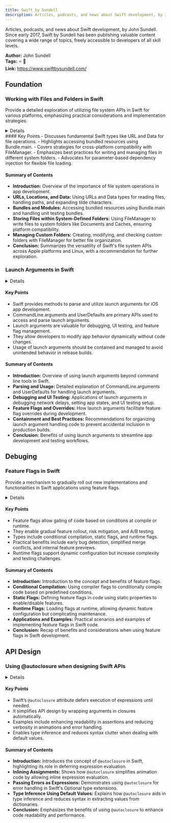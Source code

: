 ```yaml
---
title: Swift by Sundell
description: Articles, podcasts, and news about Swift development, by John Sundell. Since early 2017, Swift by Sundell has been publishing valuable content covering a wide range of topics, freely accessible to developers of all skill levels.
---
```


Articles, podcasts, and news about Swift development, by John Sundell. Since early 2017, Swift by Sundell has been publishing valuable content covering a wide range of topics, freely accessible to developers of all skill levels.

**Author:** John Sundell  
**Tags:** ⭐ 🚀  
**Link:** https://www.swiftbysundell.com/

<LinkCard title="Visit Swift by Sundell" href="https://www.swiftbysundell.com/" />

## Foundation
### Working with Files and Folders in Swift

Provide a detailed exploration of utilizing file system APIs in Swift for various platforms, emphasizing practical considerations and implementation strategies.

<details>
**URL:** [Working with files and folders in Swift](https://www.swiftbysundell.com/articles/working-with-files-and-folders-in-swift/)

**Published:** 30 Aug 2020  
**Last Updated:** N/A

**Authors:** John Sundell

**Tags:**  
`file system`, `data`, `state management`
</details>
#### Key Points
- Discusses fundamental Swift types like URL and Data for file operations.
- Highlights accessing bundled resources using Bundle.main.
- Covers strategies for cross-platform compatibility with FileManager.
- Emphasizes best practices for writing and managing files in different system folders.
- Advocates for parameter-based dependency injection for flexible file loading.

#### Summary of Contents
- **Introduction:** Overview of the importance of file system operations in app development.
- **URLs, Locations, and Data:** Using URLs and Data types for reading files, handling paths, and expanding tilde characters.
- **Bundles and Modules:** Accessing bundled resources using Bundle.main and handling unit testing bundles.
- **Storing Files within System-Defined Folders:** Using FileManager to write files to system folders like Documents and Caches, ensuring platform compatibility.
- **Managing Custom Folders:** Creating, modifying, and checking custom folders with FileManager for better file organization.
- **Conclusion:** Summarizes the versatility of Swift's file system APIs across Apple platforms and Linux, with a recommendation for further exploration.

<LinkCard title="Read Full Article" href="https://www.swiftbysundell.com/articles/working-with-files-and-folders-in-swift/" />

### Launch Arguments in Swift

<details>
**URL:** [Launch arguments in Swift](https://www.swiftbysundell.com/articles/launch-arguments-in-swift/)

**Published:** 20 May 2018

**Authors:** John Sundell

**Tags:**  
`scripting`, `debugging`, `ui testing`
</details>

#### Key Points
- Swift provides methods to parse and utilize launch arguments for iOS app development.
- CommandLine.arguments and UserDefaults are primary APIs used to access and parse launch arguments.
- Launch arguments are valuable for debugging, UI testing, and feature flag management.
- They allow developers to modify app behavior dynamically without code changes.
- Usage of launch arguments should be contained and managed to avoid unintended behavior in release builds.

#### Summary of Contents
- **Introduction:** Overview of using launch arguments beyond command line tools in Swift.
- **Parsing and Usage:** Detailed explanation of CommandLine.arguments and UserDefaults for handling launch arguments.
- **Debugging and UI Testing:** Applications of launch arguments in debugging network delays, setting app states, and UI testing setup.
- **Feature Flags and Overrides:** How launch arguments facilitate feature flag overrides during development.
- **Containment and Best Practices:** Recommendations for organizing launch argument handling code to prevent accidental inclusion in production builds.
- **Conclusion:** Benefits of using launch arguments to streamline app development and testing workflows.

<LinkCard title="Read Full Article" href="https://www.swiftbysundell.com/articles/launch-arguments-in-swift/" />

## Debuging
### Feature Flags in Swift

Provide a mechanism to gradually roll out new implementations and functionalities in Swift applications using feature flags.

<details>
**URL:** [Feature flags in Swift](https://www.swiftbysundell.com/articles/feature-flags-in-swift/)

**Published:** 25 Mar 2018  
**Last Updated:** -

**Authors:** John Sundell

**Tags:**  
`architecture`, `feature flags`, `maintenance`
</details>

#### Key Points
- Feature flags allow gating of code based on conditions at compile or runtime.
- They enable gradual feature rollout, risk mitigation, and A/B testing.
- Types include conditional compilation, static flags, and runtime flags.
- Practical benefits include early bug detection, simplified merge conflicts, and internal feature previews.
- Runtime flags support dynamic configuration but increase complexity and testing challenges.

#### Summary of Contents
- **Introduction:** Introduction to the concept and benefits of feature flags.
- **Conditional Compilation:** Using compiler flags to conditionally compile code based on predefined conditions.
- **Static Flags:** Defining feature flags in code using static properties to enable/disable features.
- **Runtime Flags:** Loading flags at runtime, allowing dynamic feature configuration but complicating maintenance.
- **Applications and Examples:** Practical scenarios and examples of implementing feature flags in Swift code.
- **Conclusion:** Recap of benefits and considerations when using feature flags in Swift development.

<LinkCard title="Read Full Article" href="https://www.swiftbysundell.com/articles/feature-flags-in-swift/" />

## API Design
### Using @autoclosure when designing Swift APIs

<details>
**URL:** [Using @autoclosure when designing Swift APIs](https://www.swiftbysundell.com/articles/using-autoclosure-when-designing-swift-apis/)

**Published:** 28 May 2017

**Authors:** John Sundell

**Tags:**  
`language features`, `api design`
</details>

#### Key Points
- Swift’s `@autoclosure` attribute defers execution of expressions until needed.
- It simplifies API design by wrapping arguments in closures automatically.
- Examples include enhancing readability in assertions and reducing verbosity in animations and error handling.
- Enables type inference and reduces syntax clutter when dealing with default values.

#### Summary of Contents
- **Introduction:** Introduces the concept of `@autoclosure` in Swift, highlighting its role in deferring expression evaluation.
- **Inlining Assignments:** Shows how `@autoclosure` simplifies animation code by allowing inline expression evaluation.
- **Passing Errors as Expressions:** Demonstrates using `@autoclosure` for error handling in Swift's Optional type extensions.
- **Type Inference Using Default Values:** Explains how `@autoclosure` aids in type inference and reduces syntax in extracting values from dictionaries.
- **Conclusion:** Emphasizes the benefits of using `@autoclosure` to enhance code readability and performance.

<LinkCard title="Read Full Article" href="https://www.swiftbysundell.com/articles/using-autoclosure-when-designing-swift-apis/" />

